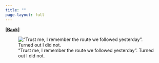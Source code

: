 ```yaml
---
title: ""
page-layout: full
---
```

  
[**[Back]**](../pages/talks.qmd)

!["Trust me, I remember the route we followed yesterday". Turned out I did not.](../images/isba22.jpeg)
